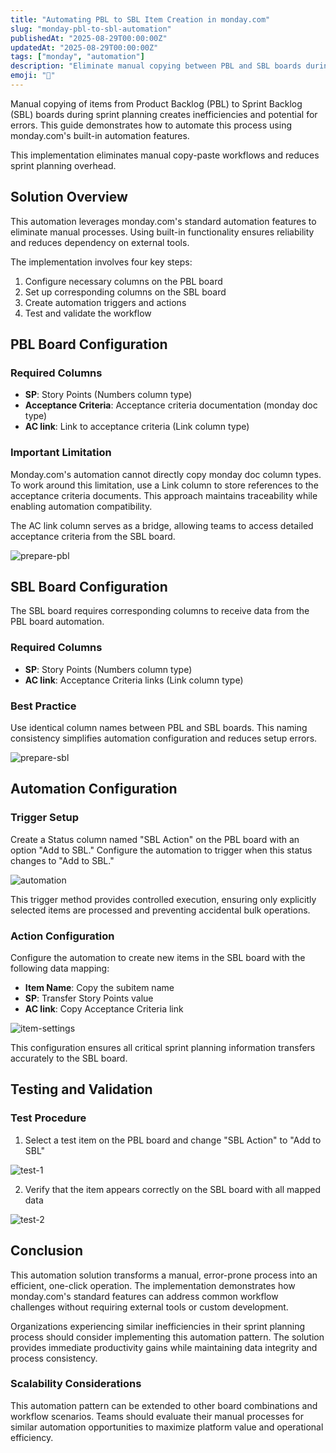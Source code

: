 ```yaml
---
title: "Automating PBL to SBL Item Creation in monday.com"
slug: "monday-pbl-to-sbl-automation"
publishedAt: "2025-08-29T00:00:00Z"
updatedAt: "2025-08-29T00:00:00Z"
tags: ["monday", "automation"]
description: "Eliminate manual copying between PBL and SBL boards during sprint planning. This guide shows how to automate the process using monday.com's standard automation features."
emoji: "🔄"
---
```


Manual copying of items from Product Backlog (PBL) to Sprint Backlog (SBL) boards during sprint planning creates inefficiencies and potential for errors. This guide demonstrates how to automate this process using monday.com's built-in automation features.

This implementation eliminates manual copy-paste workflows and reduces sprint planning overhead.

## Solution Overview

This automation leverages monday.com's standard automation features to eliminate manual processes. Using built-in functionality ensures reliability and reduces dependency on external tools.

The implementation involves four key steps:

1. Configure necessary columns on the PBL board
2. Set up corresponding columns on the SBL board
3. Create automation triggers and actions
4. Test and validate the workflow

## PBL Board Configuration

### Required Columns

- **SP**: Story Points (Numbers column type)
- **Acceptance Criteria**: Acceptance criteria documentation (monday doc type)
- **AC link**: Link to acceptance criteria (Link column type)

### Important Limitation

Monday.com's automation cannot directly copy monday doc column types. To work around this limitation, use a Link column to store references to the acceptance criteria documents. This approach maintains traceability while enabling automation compatibility.

The AC link column serves as a bridge, allowing teams to access detailed acceptance criteria from the SBL board.

![prepare-pbl](image.png)

## SBL Board Configuration

The SBL board requires corresponding columns to receive data from the PBL board automation.

### Required Columns

- **SP**: Story Points (Numbers column type)
- **AC link**: Acceptance Criteria links (Link column type)

### Best Practice

Use identical column names between PBL and SBL boards. This naming consistency simplifies automation configuration and reduces setup errors.

![prepare-sbl](image-1.png)

## Automation Configuration

### Trigger Setup

Create a Status column named "SBL Action" on the PBL board with an option "Add to SBL." Configure the automation to trigger when this status changes to "Add to SBL."

![automation](image-2.png)

This trigger method provides controlled execution, ensuring only explicitly selected items are processed and preventing accidental bulk operations.

### Action Configuration

Configure the automation to create new items in the SBL board with the following data mapping:

- **Item Name**: Copy the subitem name
- **SP**: Transfer Story Points value
- **AC link**: Copy Acceptance Criteria link

![item-settings](image-3.png)

This configuration ensures all critical sprint planning information transfers accurately to the SBL board.

## Testing and Validation

### Test Procedure

1. Select a test item on the PBL board and change "SBL Action" to "Add to SBL"

![test-1](image-4.png)

2. Verify that the item appears correctly on the SBL board with all mapped data

![test-2](image-5.png)

## Conclusion

This automation solution transforms a manual, error-prone process into an efficient, one-click operation. The implementation demonstrates how monday.com's standard features can address common workflow challenges without requiring external tools or custom development.

Organizations experiencing similar inefficiencies in their sprint planning process should consider implementing this automation pattern. The solution provides immediate productivity gains while maintaining data integrity and process consistency.

### Scalability Considerations

This automation pattern can be extended to other board combinations and workflow scenarios. Teams should evaluate their manual processes for similar automation opportunities to maximize platform value and operational efficiency.